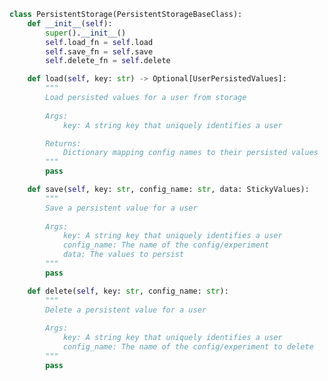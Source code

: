 ```python
class PersistentStorage(PersistentStorageBaseClass):
    def __init__(self):
        super().__init__()
        self.load_fn = self.load
        self.save_fn = self.save
        self.delete_fn = self.delete

    def load(self, key: str) -> Optional[UserPersistedValues]:
        """
        Load persisted values for a user from storage
        
        Args:
            key: A string key that uniquely identifies a user

        Returns:
            Dictionary mapping config names to their persisted values
        """
        pass

    def save(self, key: str, config_name: str, data: StickyValues):
        """
        Save a persistent value for a user
        
        Args:
            key: A string key that uniquely identifies a user
            config_name: The name of the config/experiment
            data: The values to persist
        """
        pass

    def delete(self, key: str, config_name: str):
        """
        Delete a persistent value for a user
        
        Args:
            key: A string key that uniquely identifies a user
            config_name: The name of the config/experiment to delete
        """
        pass
```
